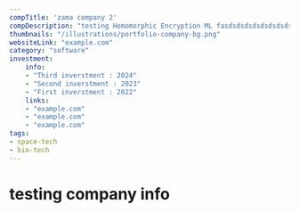 ---
compTitle: 'zama company 2'
compDescription: "testing Homomorphic Encryption ML fasdsdsdsdsdsdsdsdsdsdsdsdsdsdsdsdsdsdsdsdsdsdsdsdsdsdsdsdsdsdsdsdsdsdsdsdsdsdsd"
thumbnails: "/illustrations/portfolio-company-bg.png"   
websiteLink: "example.com"
category: "software"
investment:
    info: 
    - "Third inverstment : 2024"
    - "Second inverstment : 2023"
    - "First inverstment : 2022"
    links:
    - "example.com"
    - "example.com"
    - "example.com"
tags:
- space-tech
- bio-tech
---

# testing company info
